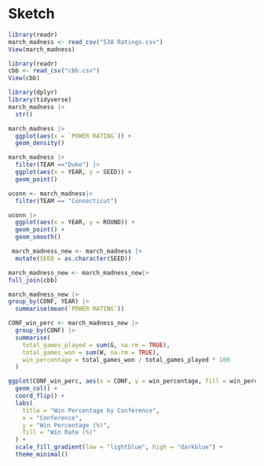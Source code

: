 # Sketch {.unnumbered}

```r
library(readr)
march_madness <- read_csv("538 Ratings.csv")
View(march_madness)

library(readr)
cbb <- read_csv("cbb.csv")
View(cbb)

```
```r
library(dplyr)
library(tidyverse)
march_madness |>
  str()


```
```r
march_madness |>
  ggplot(aes(x = `POWER RATING`)) +
  geom_density()
```
```r
march_madness |>
  filter(TEAM =="Duke") |>
  ggplot(aes(x = YEAR, y = SEED)) +
  geom_point()
```


```r
uconn <- march_madness|>
  filter(TEAM == "Connecticut")

uconn |> 
  ggplot(aes(x = YEAR, y = ROUND)) +
  geom_point() +
  geom_smooth()
```
```r
 march_madness_new <- march_madness |>
  mutate(SEED = as.character(SEED))

march_madness_new <- march_madness_new|>
full_join(cbb)
```

  
```r
march_madness_new |>
group_by(CONF, YEAR) |> 
  summarise(mean(`POWER RATING`))
```
```r
CONF_win_perc <- march_madness_new |>
  group_by(CONF) |>
  summarise(
    total_games_played = sum(G, na.rm = TRUE),
    total_games_won = sum(W, na.rm = TRUE),
    win_percentage = total_games_won / total_games_played * 100
  )
```

```r
ggplot(CONF_win_perc, aes(x = CONF, y = win_percentage, fill = win_percentage)) +
  geom_col() +
  coord_flip() +
  labs(
    title = "Win Percentage by Conference",
    x = "Conference",
    y = "Win Percentage (%)",
    fill = "Win Rate (%)"
  ) +
  scale_fill_gradient(low = "lightblue", high = "darkblue") +
  theme_minimal()
```



